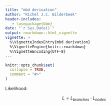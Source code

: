 ```yaml
---
title: "mbd derivation"
author: "Richel J.C. Bilderbeek"
header-includes:
   - \usepackage{bbm}
date: "`r Sys.Date()`"
output: rmarkdown::html_vignette
vignette: >
  %\VignetteIndexEntry{mbd derivation}
  %\VignetteEngine{knitr::rmarkdown}
  %\VignetteEncoding{UTF-8}
---
```


```r
knitr::opts_chunk$set(
  collapse = TRUE,
  comment = "#>"
)
```

Likelihood:

$$
L = L_{branches} \cdot L_{nodes}
$$


